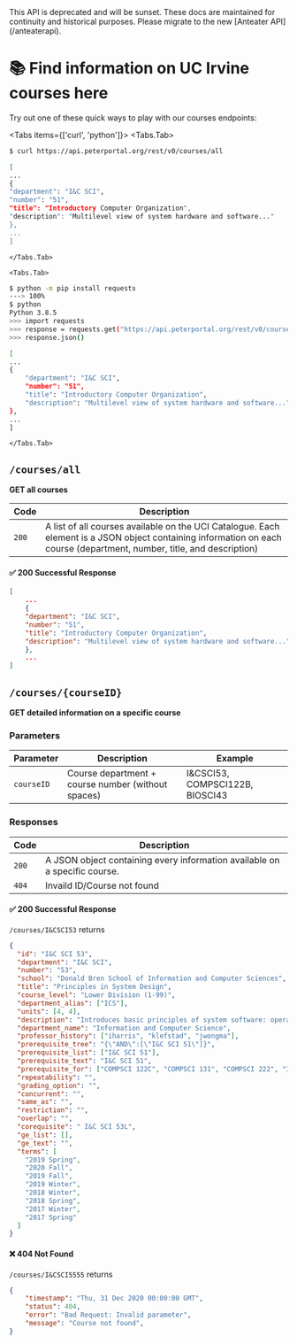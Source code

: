
<Callout type="error" emoji="️🚫">
  This API is deprecated and will be sunset. These docs are maintained for continuity and historical
  purposes. Please migrate to the new [Anteater API](/anteaterapi).
</Callout>

# 📚 Find information on UC Irvine courses here

Try out one of these quick ways to play with our courses endpoints:

<Tabs items={['curl', 'python']}>
    <Tabs.Tab>
```bash
$ curl https://api.peterportal.org/rest/v0/courses/all

[
...
{
"department": "I&C SCI",
"number": "51",
"title": "Introductory Computer Organization",
"description": "Multilevel view of system hardware and software..."
},
...
]

````
    </Tabs.Tab>

    <Tabs.Tab>
```bash
$ python -m pip install requests
---> 100%
$ python
Python 3.8.5
>>> import requests
>>> response = requests.get("https://api.peterportal.org/rest/v0/courses/all")
>>> response.json()

[
...
{
    "department": "I&C SCI",
    "number": "51",
    "title": "Introductory Computer Organization",
    "description": "Multilevel view of system hardware and software..."
},
...
]
````

    </Tabs.Tab>

</Tabs>

## `/courses/all`

**GET all courses**

| Code  | Description                                                                                                                                                            |
| ----- | ---------------------------------------------------------------------------------------------------------------------------------------------------------------------- |
| `200` | A list of all courses available on the UCI Catalogue. Each element is a JSON object containing information on each course (department, number, title, and description) |

#### ✅ 200 Successful Response

```json
[
    ...
    {
    "department": "I&C SCI",
    "number": "51",
    "title": "Introductory Computer Organization",
    "description": "Multilevel view of system hardware and software..."
    },
    ...
]
```

## `/courses/{courseID}`

**GET detailed information on a specific course**

### Parameters

| Parameter  | Description                                        | Example                         |
| ---------- | -------------------------------------------------- | ------------------------------- |
| `courseID` | Course department + course number (without spaces) | I&CSCI53, COMPSCI122B, BIOSCI43 |

### Responses

| Code  | Description                                                                |
| ----- | -------------------------------------------------------------------------- |
| `200` | A JSON object containing every information available on a specific course. |
| `404` | Invaild ID/Course not found                                                |

#### ✅ 200 Successful Response

`/courses/I&CSCI53` returns

```json
{
  "id": "I&C SCI 53",
  "department": "I&C SCI",
  "number": "53",
  "school": "Donald Bren School of Information and Computer Sciences",
  "title": "Principles in System Design",
  "course_level": "Lower Division (1-99)",
  "department_alias": ["ICS"],
  "units": [4, 4],
  "description": "Introduces basic principles of system software: operating systems, compilers, and networking. Exposure to the following topics through theoretical and practical programming experiences: linking and loading, process and memory management, concurrency and synchronization, network communication, programming for performance, etc.",
  "department_name": "Information and Computer Science",
  "professor_history": ["iharris", "klefstad", "jwongma"],
  "prerequisite_tree": "{\"AND\":[\"I&C SCI 51\"]}",
  "prerequisite_list": ["I&C SCI 51"],
  "prerequisite_text": "I&C SCI 51",
  "prerequisite_for": ["COMPSCI 122C", "COMPSCI 131", "COMPSCI 222", "I&C SCI 53L"],
  "repeatability": "",
  "grading_option": "",
  "concurrent": "",
  "same_as": "",
  "restriction": "",
  "overlap": "",
  "corequisite": " I&C SCI 53L",
  "ge_list": [],
  "ge_text": "",
  "terms": [
    "2019 Spring",
    "2020 Fall",
    "2019 Fall",
    "2019 Winter",
    "2018 Winter",
    "2018 Spring",
    "2017 Winter",
    "2017 Spring"
  ]
}
```

#### ❌ 404 Not Found

`/courses/I&CSCI5555` returns

```JSON
{
    "timestamp": "Thu, 31 Dec 2020 00:00:00 GMT",
    "status": 404,
    "error": "Bad Request: Invalid parameter",
    "message": "Course not found",
}
```
